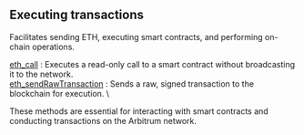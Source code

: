 
## Executing transactions

Facilitates sending ETH, executing smart contracts, and performing on-chain operations.

[eth_call](/arbitrum-api/executingtransactions/eth_call) : Executes a read-only call to a smart contract without broadcasting it to the network. \
[eth_sendRawTransaction](/arbitrum-api/executingtransactions/eth_sendRawTransaction) : Sends a raw, signed transaction to the blockchain for execution. \

These methods are essential for interacting with smart contracts and conducting transactions on the Arbitrum network.

<Space h={16} />
<GetStarted />
